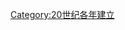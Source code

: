 {{estcat|190|5|1899|1910}}
{{Commons cat|1905 establishments}}
[[Category:20世纪各年建立|Category:20世纪各年建立]]